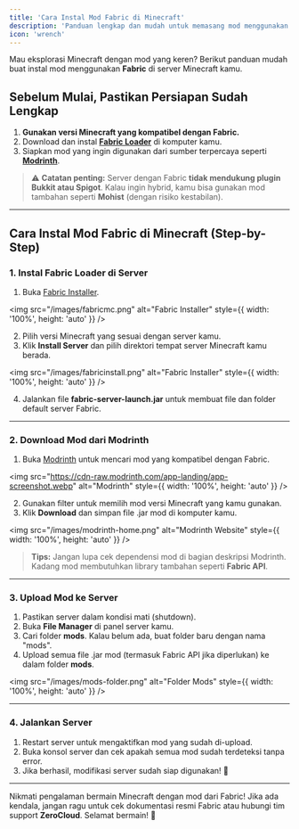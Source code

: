 ```yaml
---
title: 'Cara Instal Mod Fabric di Minecraft'
description: 'Panduan lengkap dan mudah untuk memasang mod menggunakan Fabric di server Minecraft.'
icon: 'wrench'
---
```


Mau eksplorasi Minecraft dengan mod yang keren? Berikut panduan mudah buat instal mod menggunakan **Fabric** di server Minecraft kamu.

## Sebelum Mulai, Pastikan Persiapan Sudah Lengkap

1. **Gunakan versi Minecraft yang kompatibel dengan Fabric.**
2. Download dan instal **[Fabric Loader](https://fabricmc.net/use/)** di komputer kamu.
3. Siapkan mod yang ingin digunakan dari sumber terpercaya seperti **[Modrinth](https://modrinth.com)**.

> ⚠️ **Catatan penting:** Server dengan Fabric **tidak mendukung plugin Bukkit atau Spigot**. Kalau ingin hybrid, kamu bisa gunakan mod tambahan seperti **Mohist** (dengan risiko kestabilan).

---

## Cara Instal Mod Fabric di Minecraft (Step-by-Step)

### 1. Instal Fabric Loader di Server

1. Buka [Fabric Installer](https://fabricmc.net/use/).

<img src="/images/fabricmc.png" alt="Fabric Installer" style={{ width: '100%', height: 'auto' }} />

2. Pilih versi Minecraft yang sesuai dengan server kamu.
3. Klik **Install Server** dan pilih direktori tempat server Minecraft kamu berada.

<img src="/images/fabricinstall.png" alt="Fabric Installer" style={{ width: '100%', height: 'auto' }} />

4. Jalankan file **fabric-server-launch.jar** untuk membuat file dan folder default server Fabric.

---

### 2. Download Mod dari Modrinth

1. Buka [Modrinth](https://modrinth.com) untuk mencari mod yang kompatibel dengan Fabric.

<img src="https://cdn-raw.modrinth.com/app-landing/app-screenshot.webp" alt="Modrinth" style={{ width: '100%', height: 'auto' }} />

2. Gunakan filter untuk memilih mod versi Minecraft yang kamu gunakan.
3. Klik **Download** dan simpan file .jar mod di komputer kamu.

<img src="/images/modrinth-home.png" alt="Modrinth Website" style={{ width: '100%', height: 'auto' }} />

> **Tips:** Jangan lupa cek dependensi mod di bagian deskripsi Modrinth. Kadang mod membutuhkan library tambahan seperti **Fabric API**.

---

### 3. Upload Mod ke Server

1. Pastikan server dalam kondisi mati (shutdown).
2. Buka **File Manager** di panel server kamu.
3. Cari folder **mods**. Kalau belum ada, buat folder baru dengan nama "mods".
4. Upload semua file .jar mod (termasuk Fabric API jika diperlukan) ke dalam folder **mods**.

<img src="/images/mods-folder.png" alt="Folder Mods" style={{ width: '100%', height: 'auto' }} />

---

### 4. Jalankan Server

1. Restart server untuk mengaktifkan mod yang sudah di-upload.
2. Buka konsol server dan cek apakah semua mod sudah terdeteksi tanpa error.
3. Jika berhasil, modifikasi server sudah siap digunakan! 🚀

---

Nikmati pengalaman bermain Minecraft dengan mod dari Fabric! Jika ada kendala, jangan ragu untuk cek dokumentasi resmi Fabric atau hubungi tim support **ZeroCloud**. Selamat bermain! 🎉
